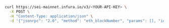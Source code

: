 
<Tabs>
  <TabItem value="curl">

```bash
curl https://sei-mainnet.infura.io/v3/<YOUR-API-KEY> \
  -X POST \
  -H "Content-Type: application/json" \
  -d '{"jsonrpc": "2.0", "method": "eth_blockNumber", "params": [], "id": 1}'
```

  </TabItem>


</Tabs>
